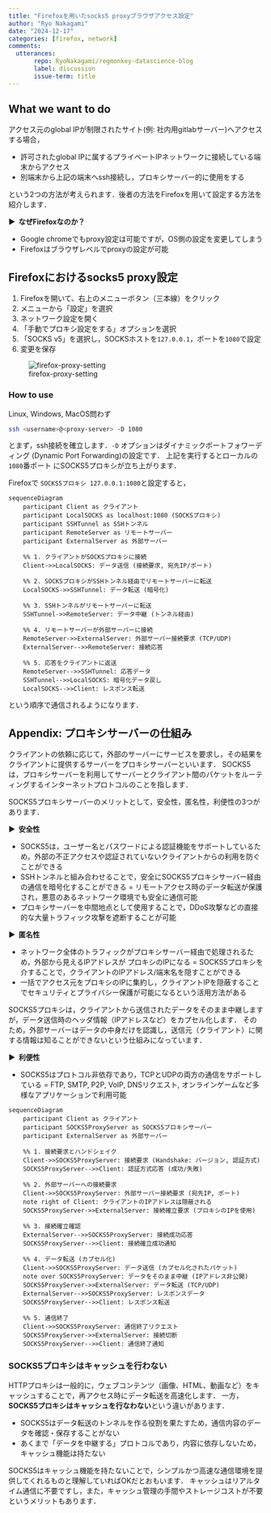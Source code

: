 ```yaml
---
title: "Firefoxを用いたsocks5 proxyブラウザアクセス設定"
author: "Ryo Nakagami"
date: "2024-12-17"
categories: [firefox, network]
comments:
  utterances:
       repo: RyoNakagami/regmonkey-datascience-blog
       label: discussion
       issue-term: title
---
```


## What we want to do

アクセス元のglobal IPが制限されたサイト(例: 社内用gitlabサーバー)へアクセスする場合，

- 許可されたglobal IPに属するプライベートIPネットワークに接続している端末からアクセス
- 別端末から上記の端末へssh接続し，プロキシサーバー的に使用をする

という2つの方法が考えられます．後者の方法をFirefoxを用いて設定する方法を紹介します．

<strong > &#9654;&nbsp; なぜFirefoxなのか？</strong>

- Google chromeでもproxy設定は可能ですが，OS側の設定を変更してしまう
- Firefoxはブラウザレベルでproxyの設定が可能

## Firefoxにおけるsocks5 proxy設定

1. Firefoxを開いて、右上のメニューボタン（三本線）をクリック
2. メニューから「設定」を選択
3. ネットワーク設定を開く
4. 「手動でプロキシ設定をする」オプションを選択
5. 「SOCKS v5」を選択し，SOCKSホストを`127.0.0.1`，ポートを`1080`で設定
6. 変更を保存

![firefox-proxy-setting](/posts/2024-12-17-firefox-proxy-access/firefox_proxy_setting.png)

### How to use

Linux, Windows, MacOS問わず

```.bash
ssh <username>@<proxy-server> -D 1080
```

とまず，ssh接続を確立します．`-D` オプションはダイナミックポートフォワーディング (Dynamic Port Forwarding)の設定です．
上記を実行するとローカルの `1080`番ポート にSOCKS5プロキシが立ち上がります．

Firefoxで `SOCKS5プロキシ 127.0.0.1:1080`と設定すると， 

```mermaid
sequenceDiagram
    participant Client as クライアント
    participant LocalSOCKS as localhost:1080 (SOCKSプロキシ)
    participant SSHTunnel as SSHトンネル
    participant RemoteServer as リモートサーバー
    participant ExternalServer as 外部サーバー

    %% 1. クライアントがSOCKSプロキシに接続
    Client->>LocalSOCKS: データ送信 (接続要求, 宛先IP/ポート)

    %% 2. SOCKSプロキシがSSHトンネル経由でリモートサーバーに転送
    LocalSOCKS->>SSHTunnel: データ転送 (暗号化)

    %% 3. SSHトンネルがリモートサーバーに転送
    SSHTunnel->>RemoteServer: データ中継 (トンネル経由)

    %% 4. リモートサーバーが外部サーバーに接続
    RemoteServer->>ExternalServer: 外部サーバー接続要求 (TCP/UDP)
    ExternalServer-->>RemoteServer: 接続応答

    %% 5. 応答をクライアントに返送
    RemoteServer-->>SSHTunnel: 応答データ
    SSHTunnel-->>LocalSOCKS: 暗号化データ戻し
    LocalSOCKS-->>Client: レスポンス転送

```

という順序で通信されるようになります．


## Appendix: プロキシサーバーの仕組み

クライアントの依頼に応じて，外部のサーバーにサービスを要求し，その結果をクライアントに提供するサーバーをプロキシサーバーといいます．
SOCKS5は，プロキシサーバーを利用してサーバーとクライアント間のパケットをルーティングするインターネットプロトコルのことを指します．

SOCKS5プロキシサーバーのメリットとして，安全性，匿名性，利便性の3つがあります．

<strong > &#9654;&nbsp; 安全性</strong>

- SOCKS5は，ユーザー名とパスワードによる認証機能をサポートしているため，外部の不正アクセスや認証されていないクライアントからの利用を防ぐことができる
- SSHトンネルと組み合わせることで，安全にSOCKS5プロキシサーバー経由の通信を暗号化することができる = リモートアクセス時のデータ転送が保護され，悪意のあるネットワーク環境でも安全に通信可能
- プロキシサーバーを中間地点として使用することで，DDoS攻撃などの直接的な大量トラフィック攻撃を遮断することが可能

<strong > &#9654;&nbsp; 匿名性</strong>

- ネットワーク全体のトラフィックがプロキシサーバー経由で処理されるため，外部から見えるIPアドレスが プロキシのIPになる = SOCKS5プロキシを介することで，クライアントのIPアドレス/端末名を隠すことができる
- 一括でアクセス元をプロキシのIPに集約し，クライアントIPを隠蔽することでセキュリティとプライバシー保護が可能になるという活用方法がある

SOCKS5プロキシは，クライアントから送信されたデータをそのまま中継しますが，データ送信時のヘッダ情報（IPアドレスなど）をカプセル化します．
そのため，外部サーバーはデータの中身だけを認識し，送信元（クライアント）に関する情報は知ることができないという仕組みになっています．


<strong > &#9654;&nbsp; 利便性</strong>

- SOCKS5はプロトコル非依存であり，TCPとUDPの両方の通信をサポートしている = FTP, SMTP, P2P, VoIP, DNSリクエスト, オンラインゲームなど多様なアプリケーションで利用可能


```mermaid
sequenceDiagram
    participant Client as クライアント
    participant SOCKS5ProxyServer as SOCKS5プロキシサーバー
    participant ExternalServer as 外部サーバー

    %% 1. 接続要求とハンドシェイク
    Client->>SOCKS5ProxyServer: 接続要求 (Handshake: バージョン, 認証方式)
    SOCKS5ProxyServer-->>Client: 認証方式応答 (成功/失敗)

    %% 2. 外部サーバーへの接続要求
    Client->>SOCKS5ProxyServer: 外部サーバー接続要求 (宛先IP, ポート)
    note right of Client: クライアントのIPアドレスは隠蔽される
    SOCKS5ProxyServer->>ExternalServer: 接続確立要求 (プロキシのIPを使用)

    %% 3. 接続確立確認
    ExternalServer-->>SOCKS5ProxyServer: 接続成功応答
    SOCKS5ProxyServer-->>Client: 接続確立成功通知

    %% 4. データ転送 (カプセル化)
    Client->>SOCKS5ProxyServer: データ送信 (カプセル化されたパケット)
    note over SOCKS5ProxyServer: データをそのまま中継 (IPアドレス非公開)
    SOCKS5ProxyServer->>ExternalServer: データ転送 (TCP/UDP)
    ExternalServer-->>SOCKS5ProxyServer: レスポンスデータ
    SOCKS5ProxyServer-->>Client: レスポンス転送

    %% 5. 通信終了
    Client->>SOCKS5ProxyServer: 通信終了リクエスト
    SOCKS5ProxyServer->>ExternalServer: 接続切断
    SOCKS5ProxyServer-->>Client: 通信終了通知
```

### SOCKS5プロキシはキャッシュを行わない

HTTPプロキシは一般的に，ウェブコンテンツ（画像、HTML、動画など）をキャッシュすることで，再アクセス時にデータ転送を高速化します．
一方，**SOCKS5プロキシはキャッシュを行なわない**という違いがあります．

- SOCKS5はデータ転送のトンネルを作る役割を果たすため，通信内容のデータを確認・保存することがない
- あくまで「データを中継する」プロトコルであり，内容に依存しないため，キャッシュ機能は持たない

SOCKS5はキャッシュ機能を持たないことで，シンプルかつ高速な通信環境を提供してくれるものと理解していればOKだとおもいます．
キャッシュはリアルタイム通信に不要ですし，また，キャッシュ管理の手間やストレージコストが不要というメリットもあります．

